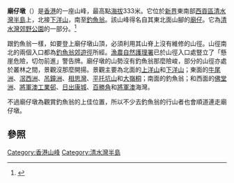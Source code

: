{{Infobox Mountain
| 名稱 = 廟仔墩
| 照片 = Miu Tsai Tun 1.jpg
| 照片說明 = 從釣魚翁山頂北望廟仔墩
| 海拔 = {{Convert|333|m|ft|0|link=on}}
| 位置 = [[香港|香港]][[新界|新界]]東南部
| 山脈 = 
| 相對高度 = 
| 座標 = {{coord|22|17|57.91|N|114|16|56.77|E}}
| 地形圖 = 
| 類別 = 
| 年齡 = 
| 最近噴發 = 
| 首次登頂 =
| 攀登路線 =
| pushpin_map = Hong Kong
| pushpin_map_caption = 廟仔墩的位置
| latd=22 |latm=17 |lats=57.91 |latNS=N
| longd=114 |longm=16 |longs=56.77 |longEW=E
}}
'''廟仔墩'''（{{lang-en|Miu Tsai Tun}}）是[[香港|香港]]的一座山峰，最高點[[海拔|海拔]]333米。它位於[[新界|新界]]東南部[[西貢區|西貢區]][[清水灣半島|清水灣半島]]上，北接[[下洋山|下洋山]]，南至[[釣魚翁|釣魚翁]]。該山峰得名自其東北面山腳的[[廟仔|廟仔]]。它為[[清水灣郊野公園|清水灣郊野公園]]的一部分。<ref>{{Cite web|title=High Junk Peak Country Trail|url=https://www.hiking.gov.hk/eng/trail_list/country_trail/HighJunkPeak_Country_Trail/introduction.htm|date=|last=|first=|website=|url-status=live|archive-url=https://web.archive.org/web/20191026150755/https://www.hiking.gov.hk/eng/trail_list/country_trail/HighJunkPeak_Country_Trail/introduction.htm|archive-date=2019-10-26|access-date=|dead-url=yes}}</ref>

跟釣魚翁一樣，如要登上廟仔墩山頂，必須利用其山脊上沒有維修的山徑。山徑南北的兩個入口都為[[釣魚翁郊遊徑|釣魚翁郊遊徑]]所經。[[漁農自然護理署|漁農自然護理署]]已於山徑入口處豎立了「懸崖危險，切勿前進」警告牌。廟仔墩的山勢沒有釣魚翁那麼險峻，部分的山徑亦處於叢林之間，景觀沒那麼開揚。景觀主要為北面的[[上洋山|上洋山]]和[[下洋山|下洋山]]；東面的[[牛尾洲|牛尾洲]]、[[滘西洲|滘西洲]]、[[吊鐘洲|吊鐘洲]]、[[相思灣|相思灣]]、[[平托坑山|平托坑山]]和[[大嶺桐|大嶺桐]]；南面的釣魚翁；和西面的[[佛堂洲|佛堂洲]]、[[將軍澳工業邨|將軍澳工業邨]]、[[日出康城|日出康城]]、[[百勝角|百勝角]]和[[將軍澳|將軍澳]]海灣。

不過廟仔墩為觀賞釣魚翁的上佳位置，所以不少去釣魚翁的行山者也會順道連走廟仔墩。

== 參照 ==
<references />
{{香港山峰}}
{{hk-geo-stub}}
[[Category:香港山峰|Category:香港山峰]]
[[Category:清水灣半島|Category:清水灣半島]]